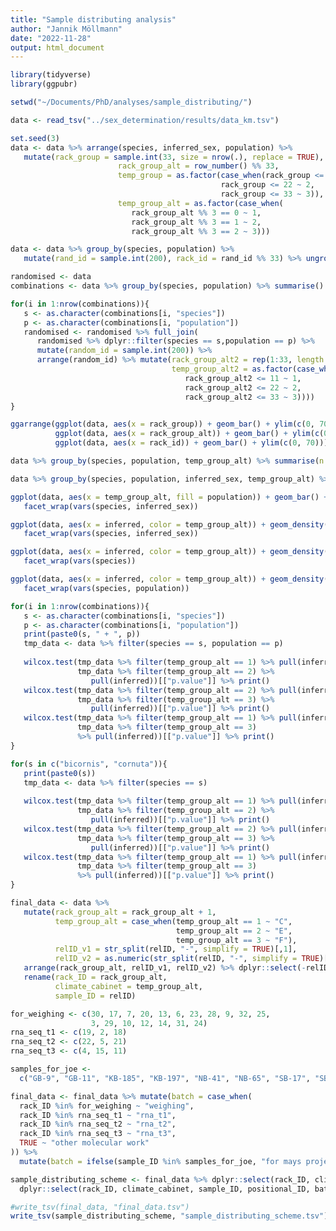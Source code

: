 ```yaml
---
title: "Sample distributing analysis"
author: "Jannik Möllmann"
date: "2022-11-28"
output: html_document
---
```


```r
library(tidyverse)
library(ggpubr)

setwd("~/Documents/PhD/analyses/sample_distributing/")

data <- read_tsv("../sex_determination/results/data_km.tsv")

```

```r
set.seed(3)
data <- data %>% arrange(species, inferred_sex, population) %>% 
   mutate(rack_group = sample.int(33, size = nrow(.), replace = TRUE),
                        rack_group_alt = row_number() %% 33,
                        temp_group = as.factor(case_when(rack_group <= 11 ~ 1,
                                               rack_group <= 22 ~ 2,
                                               rack_group <= 33 ~ 3)),
                        temp_group_alt = as.factor(case_when(
                           rack_group_alt %% 3 == 0 ~ 1,
                           rack_group_alt %% 3 == 1 ~ 2,
                           rack_group_alt %% 3 == 2 ~ 3)))
```

```r
data <- data %>% group_by(species, population) %>% 
   mutate(rand_id = sample.int(200), rack_id = rand_id %% 33) %>% ungroup()
```

```r

randomised <- data
combinations <- data %>% group_by(species, population) %>% summarise() %>% ungroup()

for(i in 1:nrow(combinations)){
   s <- as.character(combinations[i, "species"])
   p <- as.character(combinations[i, "population"])
   randomised <- randomised %>% full_join(
      randomised %>% dplyr::filter(species == s,population == p) %>% 
      mutate(random_id = sample.int(200)) %>%
      arrange(random_id) %>% mutate(rack_group_alt2 = rep(1:33, length.out = nrow(.)),
                                    temp_group_alt2 = as.factor(case_when(
                                       rack_group_alt2 <= 11 ~ 1,
                                       rack_group_alt2 <= 22 ~ 2,
                                       rack_group_alt2 <= 33 ~ 3))))
}


```


```r
ggarrange(ggplot(data, aes(x = rack_group)) + geom_bar() + ylim(c(0, 70)),
          ggplot(data, aes(x = rack_group_alt)) + geom_bar() + ylim(c(0, 70)),
          ggplot(data, aes(x = rack_id)) + geom_bar() + ylim(c(0, 70)))
```
```r
data %>% group_by(species, population, temp_group_alt) %>% summarise(n = n())
```

```r
data %>% group_by(species, population, inferred_sex, temp_group_alt) %>% summarise(n = n())
```

```r
ggplot(data, aes(x = temp_group_alt, fill = population)) + geom_bar() +
   facet_wrap(vars(species, inferred_sex))
```

```r
ggplot(data, aes(x = inferred, color = temp_group_alt)) + geom_density() +
   facet_wrap(vars(species, inferred_sex))
```


```r
ggplot(data, aes(x = inferred, color = temp_group_alt)) + geom_density() +
   facet_wrap(vars(species))
```


```r
ggplot(data, aes(x = inferred, color = temp_group_alt)) + geom_density() +
   facet_wrap(vars(species, population))
```
```r
for(i in 1:nrow(combinations)){
   s <- as.character(combinations[i, "species"])
   p <- as.character(combinations[i, "population"])
   print(paste0(s, " + ", p))
   tmp_data <- data %>% filter(species == s, population == p)
   
   wilcox.test(tmp_data %>% filter(temp_group_alt == 1) %>% pull(inferred),
               tmp_data %>% filter(temp_group_alt == 2) %>% 
                  pull(inferred))[["p.value"]] %>% print()
   wilcox.test(tmp_data %>% filter(temp_group_alt == 2) %>% pull(inferred),
               tmp_data %>% filter(temp_group_alt == 3) %>% 
                  pull(inferred))[["p.value"]] %>% print()
   wilcox.test(tmp_data %>% filter(temp_group_alt == 1) %>% pull(inferred),
               tmp_data %>% filter(temp_group_alt == 3) 
               %>% pull(inferred))[["p.value"]] %>% print()
}
```

```r
for(s in c("bicornis", "cornuta")){
   print(paste0(s))
   tmp_data <- data %>% filter(species == s)
   
   wilcox.test(tmp_data %>% filter(temp_group_alt == 1) %>% pull(inferred),
               tmp_data %>% filter(temp_group_alt == 2) %>% 
                  pull(inferred))[["p.value"]] %>% print()
   wilcox.test(tmp_data %>% filter(temp_group_alt == 2) %>% pull(inferred),
               tmp_data %>% filter(temp_group_alt == 3) %>% 
                  pull(inferred))[["p.value"]] %>% print()
   wilcox.test(tmp_data %>% filter(temp_group_alt == 1) %>% pull(inferred),
               tmp_data %>% filter(temp_group_alt == 3) 
               %>% pull(inferred))[["p.value"]] %>% print()
}
```

```r
final_data <- data %>%
   mutate(rack_group_alt = rack_group_alt + 1, 
          temp_group_alt = case_when(temp_group_alt == 1 ~ "C",
                                     temp_group_alt == 2 ~ "E",
                                     temp_group_alt == 3 ~ "F"),
          relID_v1 = str_split(relID, "-", simplify = TRUE)[,1],
          relID_v2 = as.numeric(str_split(relID, "-", simplify = TRUE)[,2])) %>% 
   arrange(rack_group_alt, relID_v1, relID_v2) %>% dplyr::select(-relID_v1, -relID_v2) %>% 
   rename(rack_ID = rack_group_alt, 
          climate_cabinet = temp_group_alt, 
          sample_ID = relID)
```

```r
for_weighing <- c(30, 17, 7, 20, 13, 6, 23, 28, 9, 32, 25, 
                  3, 29, 10, 12, 14, 31, 24)
rna_seq_t1 <- c(19, 2, 18)
rna_seq_t2 <- c(22, 5, 21)
rna_seq_t3 <- c(4, 15, 11)

samples_for_joe <- 
  c("GB-9", "GB-11", "KB-185", "KB-197", "NB-41", "NB-65", "SB-17", "SB-21", "NB-3", "SB-7")

final_data <- final_data %>% mutate(batch = case_when(
  rack_ID %in% for_weighing ~ "weighing",
  rack_ID %in% rna_seq_t1 ~ "rna_t1",
  rack_ID %in% rna_seq_t2 ~ "rna_t2",
  rack_ID %in% rna_seq_t3 ~ "rna_t3",
  TRUE ~ "other molecular work"
)) %>% 
  mutate(batch = ifelse(sample_ID %in% samples_for_joe, "for mays project", batch))
```

```r

sample_distributing_scheme <- final_data %>% dplyr::select(rack_ID, climate_cabinet, sample_ID, batch) %>% group_by(rack_ID) %>% mutate(positional_ID = 1:n()) %>% 
  dplyr::select(rack_ID, climate_cabinet, sample_ID, positional_ID, batch)

#write_tsv(final_data, "final_data.tsv")
write_tsv(sample_distributing_scheme, "sample_distributing_scheme.tsv")
```

